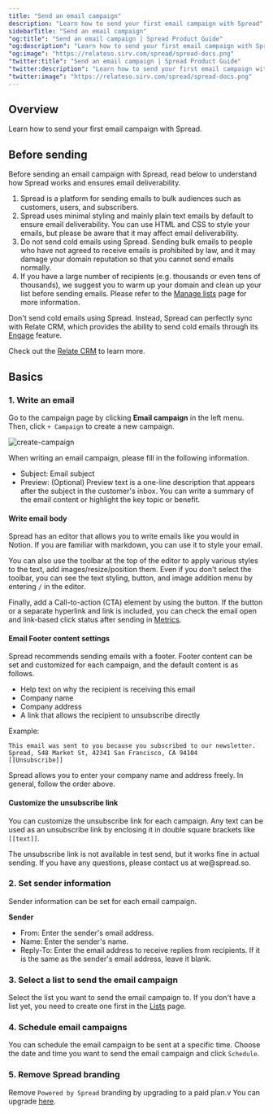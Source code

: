 ```yaml
---
title: "Send an email campaign"
description: "Learn how to send your first email campaign with Spread"
sidebarTitle: "Send an email campaign"
"og:title": "Send an email campaign | Spread Product Guide"
"og:description": "Learn how to send your first email campaign with Spread"
"og:image": "https://relateso.sirv.com/spread/spread-docs.png"
"twitter:title": "Send an email campaign | Spread Product Guide"
"twitter:description": "Learn how to send your first email campaign with Spread"
"twitter:image": "https://relateso.sirv.com/spread/spread-docs.png"
---
```


## Overview

Learn how to send your first email campaign with Spread.

## Before sending

Before sending an email campaign with Spread, read below to understand how Spread works and ensures email deliverability.

1. Spread is a platform for sending emails to bulk audiences such as customers, users, and subscribers.
2. Spread uses minimal styling and mainly plain text emails by default to ensure email deliverability. You can use HTML and CSS to style your emails, but please be aware that it may affect email deliverability.
3. Do not send cold emails using Spread. Sending bulk emails to people who have not agreed to receive emails is prohibited by law, and it may damage your domain reputation so that you cannot send emails normally.
4. If you have a large number of recipients (e.g. thousands or even tens of thousands), we suggest you to warm up your domain and clean up your list before sending emails. Please refer to the [Manage lists](/manage-lists) page for more information.

<Accordion title="What if I want to send cold emails?">

Don't send cold emails using Spread. Instead, Spread can perfectly sync with Relate CRM, which provides the ability to send cold emails through its [Engage](https://www.relate.so/engage) feature.

Check out the [Relate CRM](/crm) to learn more.
</Accordion>

## Basics

### 1. Write an email

Go to the campaign page by clicking **Email campaign** in the left menu. Then, click `+ Campaign` to create a new campaign.

![create-campaign](images/send-email.png)

When writing an email campaign, please fill in the following information.

- Subject: Email subject
- Preview: (Optional) Preview text is a one-line description that appears after the subject in the customer's inbox. You can write a summary of the email content or highlight the key topic or benefit.

#### Write email body

Spread has an editor that allows you to write emails like you would in Notion. If you are familiar with markdown, you can use it to style your email.

You can also use the toolbar at the top of the editor to apply various styles to the text, add images/resize/position them. Even if you don't select the toolbar, you can see the text styling, button, and image addition menu by entering `/` in the editor.

Finally, add a Call-to-action (CTA) element by using the button. If the button or a separate hyperlink and link is included, you can check the email open and link-based click status after sending in [Metrics](/metrics).

#### Email Footer content settings

Spread recommends sending emails with a footer. Footer content can be set and customized for each campaign, and the default content is as follows.

- Help text on why the recipient is receiving this email
- Company name
- Company address
- A link that allows the recipient to unsubscribe directly

Example:

```
This email was sent to you because you subscribed to our newsletter.
Spread, 548 Market St, 42341 San Francisco, CA 94104
[[Unsubscribe]]
```

Spread allows you to enter your company name and address freely. In general, follow the order above.

#### Customize the unsubscribe link

You can customize the unsubscribe link for each campaign. Any text can be used as an unsubscribe link by enclosing it in double square brackets like `[[text]]`.

<Info>
The unsubscribe link is not available in test send, but it works fine in actual sending. If you have any questions, please contact us at we@spread.so.
</Info>

### 2. Set sender information

Sender information can be set for each email campaign.

**Sender**
- From: Enter the sender's email address.
- Name: Enter the sender's name.
- Reply-To: Enter the email address to receive replies from recipients. If it is the same as the sender's email address, leave it blank.

### 3. Select a list to send the email campaign

Select the list you want to send the email campaign to. If you don't have a list yet, you need to create one first in the [Lists](/manage-lists) page.

### 4. Schedule email campaigns

You can schedule the email campaign to be sent at a specific time. Choose the date and time you want to send the email campaign and click `Schedule`.

### 5. Remove Spread branding

Remove `Powered by Spread` branding by upgrading to a paid plan.v You can upgrade [here](https://admin.spread.so/settings/billing).